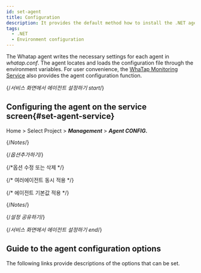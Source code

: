```yaml
---
id: set-agent
title: Configuration
description: It provides the default method how to install the .NET agent.
tags:
  - .NET
  - Environment configuration
---
```


The Whatap agent writes the necessary settings for each agent in _whatap.conf_. The agent locates and loads the configuration file through the environment variables. For user convenience, the [WhaTap Monitoring Service](https://service.whatap.io) also provides the agent configuration function.


{/*서비스 화면에서 에이전트 설정하기 start*/}

## Configuring the agent on the service screen{#set-agent-service}

Home > Select Project > **_Management_** > **_Agent CONFIG._**


<Desc name='whatap.conf'/>

{/*Notes*/}

<Setagentinservicedescnotes />

{/*옵션추가하기*/}

<Setagentinserviceaddoptions />

{/*옵션 수정 또는 삭제 */}

<Setagentinservicemodifyoptions />

{/* 여러에이전트 동시 적용 */}

<Setagentinservicemuliagent />

{/* 에이전트 기본값 적용 */}

<Setagentinserviceapplydafaultdesc />


<DefaultItems name='whatap.conf'/>

{/*Notes*/}

<Setagentinservicedefaultnotes />

{/*설정 공유하기*/}

<Setagentsharing />

{/*서비스 화면에서 에이전트 설정하기 end*/}

## Guide to the agent configuration options

The following links provide descriptions of the options that can be set.


<DocCardList/>
